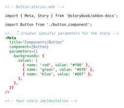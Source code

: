 ```md
<!-- Button.stories.mdx -->

import { Meta, Story } from '@storybook/addon-docs';

import Button from './button.component';

<!-- 👇 Creates specific parameters for the story -->
<Meta
  title="Components/Button"
  component={Button}
  parameters={{
    backgrounds: {
      values: [
        { name: 'red', value: '#f00' },
        { name: 'green', value: '#0f0' },
        { name: 'blue', value: '#00f' },
      ],
    },
  }}
/>

<!-- Your story implmentation -->
```